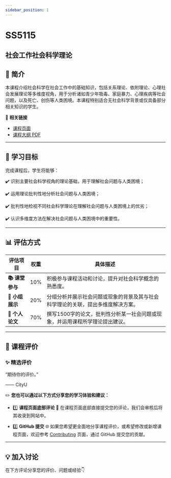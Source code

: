 ```yaml
---
sidebar_position: 1
---
```


# SS5115
## 社会工作社会科学理论

## **📘 简介**
本课程介绍社会科学在社会工作中的基础知识，包括关系理论、依附理论、心理社会发展理论等多维度视角，用于分析诸如青少年吸毒、家庭暴力、心理疾病等社会问题，以及死亡、创伤等人类困境。本课程特别适合无社会科学背景或仅具备部分相关知识的学生。

🔗 **相关链接**
- [课程页面](https://www.cityu.edu.hk/catalogue/pg/202425/course/SS5115.htm)
- [课程大纲 PDF](https://www.cityu.edu.hk/catalogue/pg/202425/course/SS5115.pdf)

---

## **🎯 学习目标**

完成课程后，学生将能够：

✔️ 识别主要社会科学视角的理论基础，用于理解社会问题与人类困境；

✔️ 运用理论批判性地分析社会问题与人类困境；

✔️ 批判性地检视不同社会科学理论在理解社会问题与人类困境上的优劣；

✔️ 认识多维度方法在解决社会问题与人类困境中的重要性。

---

## **📊 评估方式**

| **评估项目**             | **权重** | **具体描述**                                                                                       |
|------------------------|---------|---------------------------------------------------------------------------------------------------|
| **📚 课堂参与**          | 10%     | 积极参与课程活动和讨论，提升对社会科学概念的熟悉度。                                                       |
| **🎤 小组展示**          | 20%     | 分组分析并展示社会问题或现象的背景及其与社会科学理论的关联，提出多维度解决方案。                                   |
| **📄 个人论文**          | 70%     | 撰写1500字的论文，批判性分析某一社会问题或现象，并运用课程所学理论提出建议。                                      |

---

## **💬 课程评价**

### ✨ **精选评价**
<div className={commentStyles.commentBox}>
    <p className={commentStyles.commentText}>
        “期待你的评价。”
    </p>
    <p className={commentStyles.commentAuthor}>—— CityU</p>
</div>

✏️ **您也可以通过以下方式分享您的学习体验和建议：**

- 1️⃣ **课程页面底部评论**
💬 在课程页面底部直接提交您的评论，我们会审核后将其收录到网站中。

- 2️⃣ **GitHub 提交**
🌐 如果您希望更全面地分享课程评价，或希望修改或新增课程页面，欢迎参考 [Contributing](https://penjc.github.io/cityU-navigator/contributing) 页面，通过 GitHub 提交您的贡献。

---

## **💡 加入讨论**

在下方评论分享您的评价、问题或经验👇
<Utterances />
